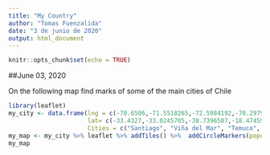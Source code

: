 ```yaml
---
title: "My Country"
author: "Tomas Fuenzalida"
date: "3 de junio de 2020"
output: html_document
---
```


```r
knitr::opts_chunk$set(echo = TRUE)
```

##June 03, 2020

On the following map find marks of some of the main cities of Chile

```r
library(leaflet)
my_city <- data.frame(lng = c(-70.6506,-71.5518265,-72.5984192,-70.2979202),
                      lat= c(-33.4327,-33.0245705,-38.7396507,-18.4745998),
                      Cities = c("Santiago", "Viña del Mar", "Temuco", "Arica")) 
my_map <- my_city %>% leaflet %>% addTiles() %>%  addCircleMarkers(popup = ~as.character(Cities))
my_map
```